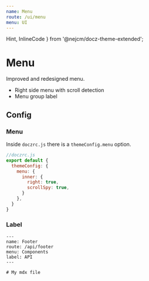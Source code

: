 ```yaml
---
name: Menu
route: /ui/menu
menu: UI
---
```


  Hint,
  InlineCode
} from '@nejcm/docz-theme-extended';

# Menu

Improved and redesigned menu.

- Right side menu with scroll detection
- Menu group label


## Config

### Menu

Inside `doczrc.js` there is a `themeConfig.menu` option.

```jsx
//doczrc.js
export default {
  themeConfig: {
    menu: {
      inner: {
        right: true,
        scrollSpy: true,
      }
    },
  }
}
```

### Label

```mdx
---
name: Footer
route: /api/footer
menu: Components
label: API
---

# My mdx file

```
